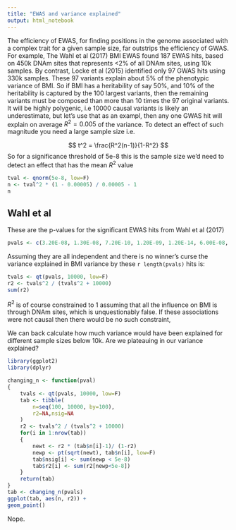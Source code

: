 ```yaml
---
title: "EWAS and variance explained"
output: html_notebook
---
```


The efficiency of EWAS, for finding positions in the genome associated with a complex trait for a given sample size, far outstrips the efficiency of GWAS. For example, The Wahl et al (2017) BMI EWAS found 187 EWAS hits, based on 450k DNAm sites that represents <2% of all DNAm sites, using 10k samples. By contrast, Locke et al (2015) identified only 97 GWAS hits using 330k samples. These 97 variants explain about 5% of the phenotypic variance of BMI. So if BMI has a heritability of say 50%, and 10% of the heritability is captured by the 100 largest variants, then the remaining variants must be composed than more than 10 times the 97 original variants. It will be highly polygenic, i.e 10000 causal variants is likely an underestimate, but let's use that as an exampl, then any one GWAS hit will explain on average $R^2 = 0.005%$ of the variance. To detect an effect of such magnitude you need a large sample size i.e.

$$
t^2 = \frac{R^2(n-1)}{1-R^2}
$$
So for a significance threshold of 5e-8 this is the sample size we'd need to detect an effect that has the mean $R^2$ value

```r
tval <- qnorm(5e-8, low=F)
n <- tval^2 * (1 - 0.00005) / 0.00005 - 1
n
```


## Wahl et al

These are the p-values for the significant EWAS hits from Wahl et al (2017)

```r
pvals <- c(3.20E-08, 1.30E-08, 7.20E-10, 1.20E-09, 1.20E-14, 6.00E-08, 4.60E-08, 6.20E-08, 1.40E-10, 2.30E-18, 8.10E-08, 3.00E-08, 3.80E-13, 2.10E-17, 1.40E-08, 3.20E-12, 2.90E-27, 4.40E-13, 2.20E-09, 2.50E-10, 1.60E-08, 1.80E-10, 4.00E-10, 3.10E-10, 4.70E-08, 3.70E-09, 7.70E-09, 5.80E-13, 3.20E-12, 6.00E-09, 4.70E-08, 1.50E-08, 1.00E-11, 5.10E-10, 7.20E-09, 5.70E-10, 2.10E-08, 1.50E-08, 1.40E-08, 5.50E-08, 4.40E-08, 4.00E-10, 3.40E-10, 7.70E-08, 2.90E-10, 4.00E-12, 6.70E-08, 3.10E-08, 5.30E-08, 2.70E-11, 4.90E-14, 1.50E-08, 8.10E-18, 6.00E-12, 6.40E-08, 8.50E-08, 3.00E-10, 2.90E-09, 9.10E-10, 3.00E-08, 2.90E-15, 1.30E-09, 1.20E-10, 2.50E-09, 4.90E-08, 8.20E-09, 1.10E-08, 3.40E-09, 1.60E-09, 1.60E-09, 3.70E-09, 3.00E-09, 8.20E-19, 9.60E-10, 2.40E-10, 2.30E-08, 6.20E-10, 2.60E-09, 5.90E-09, 7.00E-12, 1.40E-08, 1.50E-09, 5.30E-10, 3.20E-10, 2.30E-10, 9.40E-09, 3.60E-09, 1.40E-10, 1.60E-12, 9.00E-08, 1.10E-08, 4.20E-08, 7.80E-10, 1.60E-10, 3.00E-08, 8.80E-08, 4.50E-09, 1.10E-10, 4.30E-08, 1.90E-12, 9.20E-08, 3.90E-11, 1.40E-11, 6.50E-11, 5.00E-08, 6.10E-11, 5.80E-15, 4.50E-09, 3.30E-33, 1.30E-08, 1.20E-15, 2.20E-09, 2.50E-10, 1.80E-08, 2.50E-08, 1.00E-09, 4.50E-08, 8.00E-08, 2.20E-16, 2.60E-08, 1.70E-10, 3.70E-08, 3.50E-13, 1.40E-08, 5.70E-10, 7.50E-10, 1.30E-09, 5.10E-08, 7.00E-10, 1.20E-08, 6.80E-08, 3.90E-09, 4.90E-11, 2.90E-11, 1.70E-09, 8.00E-10, 2.70E-10, 2.30E-08, 6.20E-09, 1.50E-13, 1.30E-11, 3.10E-09, 1.60E-12, 2.40E-08, 6.10E-13, 3.30E-08, 3.50E-08, 3.20E-10, 4.20E-08, 2.00E-09, 2.40E-16, 6.10E-09, 4.30E-08, 6.30E-08, 1.90E-23, 1.00E-11, 8.90E-09, 9.10E-09, 3.30E-14, 5.70E-09, 4.30E-09, 1.90E-16, 2.40E-12, 7.60E-08, 4.60E-08, 6.40E-12, 2.80E-20, 2.30E-11, 1.60E-11, 5.90E-13, 4.10E-08, 1.30E-12, 4.80E-08, 8.30E-11, 1.50E-09, 1.40E-08, 2.10E-09, 5.60E-11, 9.00E-08, 3.80E-08, 5.90E-08, 1.10E-13, 6.00E-46, 3.40E-09, 1.10E-08, 2.20E-12, 1.70E-20)
```

Assuming they are all independent and there is no winner's curse the variance explained in BMI variance by these `r length(pvals)` hits is:

```r
tvals <- qt(pvals, 10000, low=F)
r2 <- tvals^2 / (tvals^2 + 10000)
sum(r2)
```

$R^2$ is of course constrained to 1 assuming that all the influence on BMI is through DNAm sites, which is unquestionably false. If these associations were not causal then there would be no such constraint, 

We can back calculate how much variance would have been explained for different sample sizes below 10k. Are we plateauing in our variance explained?

```r
library(ggplot2)
library(dplyr)

changing_n <- function(pval)
{
	tvals <- qt(pvals, 10000, low=F)
	tab <- tibble(
		n=seq(100, 10000, by=100),
		r2=NA,nsig=NA
	)
	r2 <- tvals^2 / (tvals^2 + 10000)
	for(i in 1:nrow(tab))
	{
		newt <- r2 * (tab$n[i]-1)/ (1-r2)
		newp <- pt(sqrt(newt), tab$n[i], low=F)
		tab$nsig[i] <- sum(newp < 5e-8)
		tab$r2[i] <- sum(r2[newp<5e-8])
	}
	return(tab)
}
tab <- changing_n(pvals)
ggplot(tab, aes(n, r2)) +
geom_point()
```

Nope.


